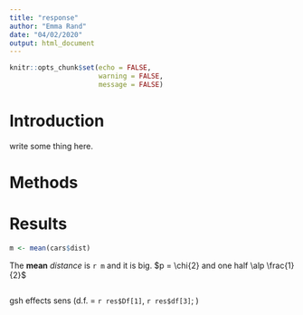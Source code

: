 ```yaml
---
title: "response"
author: "Emma Rand"
date: "04/02/2020"
output: html_document
---
```


```r
knitr::opts_chunk$set(echo = FALSE,
                      warning = FALSE,
                      message = FALSE)
```

# Introduction

write some thing here.

# Methods

# Results



```r
m <- mean(cars$dist)
```

The **mean** *distance* is `r m` and it is big. $p = \chi{2} and one half \alp \frac{1}{2}$

```r

```


 gsh effects sens (d.f. = `r res$Df[1]`, `r res$df[3]`; )
